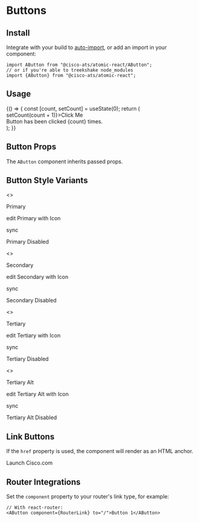 

<Meta title="Components/Buttons" component={AButton} />

# Buttons

## Install

Integrate with your build to [auto-import](?path=/docs/getting-started--page#integrating), or add an import in your component:

```
import AButton from "@cisco-ats/atomic-react/AButton";
// or if you're able to treekshake node_modules
import {AButton} from "@cisco-ats/atomic-react";
```

## Usage

<Preview>
  <Story name="usage-1">
    <YourComponent>
      {() => {
        const [count, setCount] = useState(0);
        return (
          <div>
            <AButton onClick={() => setCount(count + 1)}>Click Me</AButton>
            <div>Button has been clicked {count} times.</div>
          </div>
        );
      }}
    </YourComponent>
  </Story>
</Preview>

## Button Props

The `AButton` component inherits passed props.

<Props of={AButton} />

## Button Style Variants

<Preview>
  <Story name="variant-1">
    <>
      <p>
        <AButton>Primary</AButton>
      </p>
      <p>
        <AButton>
          <AIcon left>edit</AIcon>
          Primary with Icon
        </AButton>
      </p>
      <p>
        <AButton icon>
          <AIcon>sync</AIcon>
        </AButton>
      </p>
      <p>
        <AButton disabled>Primary Disabled</AButton>
      </p>
    </>
  </Story>
  <Story name="variant-2">
    <>
      <p>
        <AButton secondary>Secondary</AButton>
      </p>
      <p>
        <AButton secondary>
          <AIcon left>edit</AIcon>
          Secondary with Icon
        </AButton>
      </p>
      <p>
        <AButton secondary icon>
          <AIcon>sync</AIcon>
        </AButton>
      </p>
      <p>
        <AButton secondary disabled>
          Secondary Disabled
        </AButton>
      </p>
    </>
  </Story>
  <Story name="variant-3">
    <>
      <p>
        <AButton tertiary>Tertiary</AButton>
      </p>
      <p>
        <AButton tertiary>
          <AIcon left>edit</AIcon>
          Tertiary with Icon
        </AButton>
      </p>
      <p>
        <AButton tertiary icon>
          <AIcon>sync</AIcon>
        </AButton>
      </p>
      <p>
        <AButton tertiary disabled>
          Tertiary Disabled
        </AButton>
      </p>
    </>
  </Story>
  <Story name="variant-4">
    <>
      <p>
        <AButton tertiaryAlt>Tertiary Alt</AButton>
      </p>
      <p>
        <AButton tertiaryAlt>
          <AIcon left>edit</AIcon>
          Tertiary Alt with Icon
        </AButton>
      </p>
      <p>
        <AButton tertiaryAlt icon>
          <AIcon>sync</AIcon>
        </AButton>
      </p>
      <p>
        <AButton tertiaryAlt disabled>
          Tertiary Alt Disabled
        </AButton>
      </p>
    </>
  </Story>
</Preview>

## Link Buttons

If the `href` property is used, the component will render as an HTML anchor.

<Preview>
  <AButton secondary href="https://www.cisco.com">
    Launch Cisco.com
  </AButton>
</Preview>

## Router Integrations

Set the `component` property to your router's link type, for example:

```
// With react-router:
<AButton component={RouterLink} to="/">Button 1</AButton>
```
